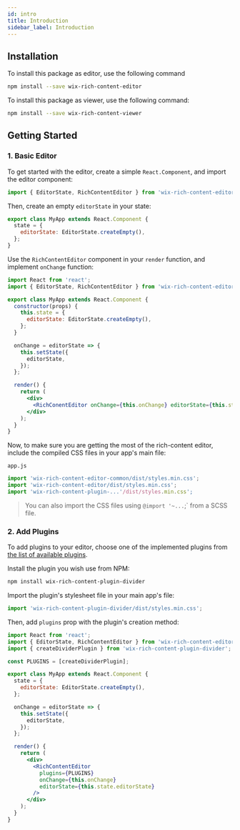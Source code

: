 ```yaml
---
id: intro
title: Introduction
sidebar_label: Introduction
---
```


## Installation

To install this package as editor, use the following command

```bash
npm install --save wix-rich-content-editor
```

To install this package as viewer, use the following command:

```bash
npm install --save wix-rich-content-viewer
```

## Getting Started

### 1. Basic Editor

To get started with the editor, create a simple `React.Component`, and import the editor component:

```jsx
import { EditorState, RichContentEditor } from 'wix-rich-content-editor';
```

Then, create an empty `editorState` in your state:

```jsx
export class MyApp extends React.Component {
  state = {
    editorState: EditorState.createEmpty(),
  };
}
```

Use the `RichContentEditor` component in your `render` function, and implement `onChange` function:

```jsx
import React from 'react';
import { EditorState, RichContentEditor } from 'wix-rich-content-editor';

export class MyApp extends React.Component {
  constructor(props) {
    this.state = {
      editorState: EditorState.createEmpty(),
    };
  }

  onChange = editorState => {
    this.setState({
      editorState,
    });
  };

  render() {
    return (
      <div>
        <RichConentEditor onChange={this.onChange} editorState={this.state.editorState} />
      </div>
    );
  }
}
```

Now, to make sure you are getting the most of the rich-content editor, include the compiled CSS files in your app's main file:

`app.js`

```jsx
import 'wix-rich-content-editor-common/dist/styles.min.css';
import 'wix-rich-content-editor/dist/styles.min.css';
import 'wix-rich-content-plugin-...'/dist/styles.min.css';
```

> You can also import the CSS files using `@import '~...`;` from a SCSS file.

### 2. Add Plugins

To add plugins to your editor, choose one of the implemented plugins from [the list of available plugins](https://github.com/wix/rich-content/tree/master/packages).

Install the plugin you wish use from NPM:

```bash
npm install wix-rich-content-plugin-divider
```

Import the plugin's stylesheet file in your main app's file:

```jsx
import 'wix-rich-content-plugin-divider/dist/styles.min.css';
```

Then, add `plugins` prop with the plugin's creation method:

```jsx
import React from 'react';
import { EditorState, RichContentEditor } from 'wix-rich-content-editor';
import { createDividerPlugin } from 'wix-rich-content-plugin-divider';

const PLUGINS = [createDividerPlugin];

export class MyApp extends React.Component {
  state = {
    editorState: EditorState.createEmpty(),
  };

  onChange = editorState => {
    this.setState({
      editorState,
    });
  };

  render() {
    return (
      <div>
        <RichContentEditor
          plugins={PLUGINS}
          onChange={this.onChange}
          editorState={this.state.editorState}
        />
      </div>
    );
  }
}
```
